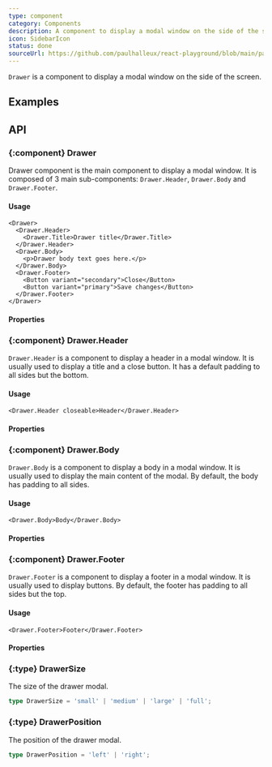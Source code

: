 ```yaml
---
type: component
category: Components
description: A component to display a modal window on the side of the screen.
icon: SidebarIcon
status: done
sourceUrl: https://github.com/paulhalleux/react-playground/blob/main/packages/playground/src/components/Drawer/Drawer.tsx
---
```


`Drawer` is a component to display a modal window on the side of the screen.

## Examples

<Example name="components/General/Drawer" />

## API

### \{:component} Drawer

Drawer component is the main component to display a modal window. It is composed of 3 main sub-components: `Drawer.Header`, `Drawer.Body` and `Drawer.Footer`.

#### Usage

```tsx
<Drawer>
  <Drawer.Header>
    <Drawer.Title>Drawer title</Drawer.Title>
  </Drawer.Header>
  <Drawer.Body>
    <p>Drawer body text goes here.</p>
  </Drawer.Body>
  <Drawer.Footer>
    <Button variant="secondary">Close</Button>
    <Button variant="primary">Save changes</Button>
  </Drawer.Footer>
</Drawer>
```

#### Properties

<Properties component="Drawer" />

### \{:component} Drawer.Header

`Drawer.Header` is a component to display a header in a modal window. It is usually used to display a title and a close button.
It has a default padding to all sides but the bottom.

#### Usage

```tsx
<Drawer.Header closeable>Header</Drawer.Header>
```

#### Properties

<Properties component="ModalHeader" />

### \{:component} Drawer.Body

`Drawer.Body` is a component to display a body in a modal window. It is usually used to display the main content of the modal.
By default, the body has padding to all sides.

#### Usage

```tsx
<Drawer.Body>Body</Drawer.Body>
```

#### Properties

<Properties component="ModalBody" />


### \{:component} Drawer.Footer

`Drawer.Footer` is a component to display a footer in a modal window. It is usually used to display buttons.
By default, the footer has padding to all sides but the top.

#### Usage

```tsx
<Drawer.Footer>Footer</Drawer.Footer>
```

#### Properties

<Properties component="ModalFooter" />


### \{:type} DrawerSize

The size of the drawer modal.

```ts
type DrawerSize = 'small' | 'medium' | 'large' | 'full';
```

### \{:type} DrawerPosition

The position of the drawer modal.

```ts
type DrawerPosition = 'left' | 'right';
```